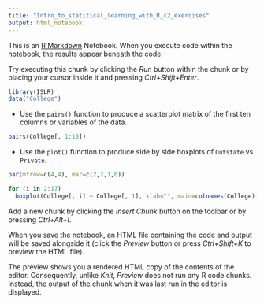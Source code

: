 ```yaml
---
title: "Intro_to_statitical_learning_with_R_c2_exercises"
output: html_notebook
---
```


This is an [R Markdown](http://rmarkdown.rstudio.com) Notebook. When you execute code within the notebook, the results appear beneath the code. 

Try executing this chunk by clicking the *Run* button within the chunk or by placing your cursor inside it and pressing *Ctrl+Shift+Enter*. 

```r
library(ISLR)
data("College")
```
- Use the `pairs()` function to produce a scatterplot matrix of the first ten columns or variables of the data.    

```r
pairs(College[, 1:10])
```
- Use the `plot()` function to produce side by side boxplots of `Outstate` vs `Private`.
```r
par(mfrow=c(4,4), mar=c(2,2,1,0))

for (i in 2:17)
  boxplot(College[, i] ~ College[, 1], xlab="", main=colnames(College)[i])
```



Add a new chunk by clicking the *Insert Chunk* button on the toolbar or by pressing *Ctrl+Alt+I*.

When you save the notebook, an HTML file containing the code and output will be saved alongside it (click the *Preview* button or press *Ctrl+Shift+K* to preview the HTML file).

The preview shows you a rendered HTML copy of the contents of the editor. Consequently, unlike *Knit*, *Preview* does not run any R code chunks. Instead, the output of the chunk when it was last run in the editor is displayed.
